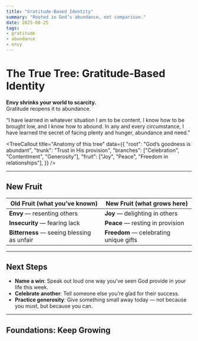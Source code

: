```yaml
---
title: "Gratitude-Based Identity"
summary: "Rooted in God’s abundance, not comparison."
date: 2025-08-25
tags: 
- gratitude
- abundance
- envy
---
```



# The True Tree: **Gratitude-Based Identity**

**Envy shrinks your world to scarcity.**  
Gratitude reopens it to abundance.

<Scripture refText="Philippians 4:11–12">
“I have learned in whatever situation I am to be content. 
  I know how to be brought low, and I know how to abound. 
  In any and every circumstance, I have learned the secret of facing plenty and hunger, abundance and need.”
</Scripture>

<TreeCallout
  title="Anatomy of this tree"
  data={{
    "root": "God’s goodness is abundant",
    "trunk": "Trust in His provision",
    "branches": ["Celebration", "Contentment", "Generosity"],
    "fruit": ["Joy", "Peace", "Freedom in relationships"],
  }}
/>

---

## New Fruit
| Old Fruit (what you’ve known) | New Fruit (what grows here) |
|---|---|
| **Envy** — resenting others | **Joy** — delighting in others |
| **Insecurity** — fearing lack | **Peace** — resting in provision |
| **Bitterness** — seeing blessing as unfair | **Freedom** — celebrating unique gifts |

---

## Next Steps

- **Name a win**: Speak out loud one way you’ve seen God provide in your life this week.  
- **Celebrate another**: Tell someone else you’re glad for their success.  
- **Practice generosity**: Give something small away today — not because you must, but because you can.  

---

## Foundations: Keep Growing
<CTA
  variant="canon"
  title="Canon Note: Gratitude Is Abundance Remembered"
  href="/foundations/canon-notes/gratitude-is-abundance"
  buttonText="Read Canon Note"
/>

<CTA
  variant="compass"
  title="Compass Point: The Comparison Trap in a Social Media Age"
  href="/foundations/compass-points/comparison-trap"
  buttonText="Read Compass Point"
/>

<CTA
  variant="pillar"
  title="Pillar: The Theology of Enough"
  href="/foundations/pillars/theology-of-enough"
  buttonText="Read Pillar"
/>
